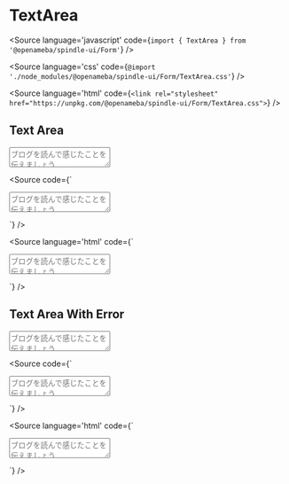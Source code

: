 
# TextArea

<Meta title="Form/TextArea" component={TextArea} />

<Source
  language='javascript'
  code={`import { TextArea } from '@openameba/spindle-ui/Form'`}
/>

<Source
  language='css'
  code={`@import './node_modules/@openameba/spindle-ui/Form/TextArea.css'`}
/>

<Source
  language='html'
  code={`<link rel="stylesheet" href="https://unpkg.com/@openameba/spindle-ui/Form/TextArea.css">`}
/>

## Text Area

<Preview withSource="open">
  <Story name="Text Area">
    <TextArea id="TextArea" placeholder="ブログを読んで感じたことを伝えましょう" {...actions('onClick', 'onChange', 'onInput', 'onFocus', 'onBlur')}></TextArea>
  </Story>
</Preview>

<Source
  code={`
<TextArea placeholder="ブログを読んで感じたことを伝えましょう" id="TextArea"></TextArea>
  `}
/>

<Source
  language='html'
  code={`
<textarea placeholder="ブログを読んで感じたことを伝えましょう" class="spui-TextArea" id="TextArea"></textarea>
  `}
/>

## Text Area With Error

<Preview withSource="open">
  <Story name="Text Area With Error">
    <TextArea placeholder="ブログを読んで感じたことを伝えましょう" hasError id="TextAreaWithError" {...actions('onClick', 'onChange', 'onInput', 'onFocus', 'onBlur')}></TextArea>
  </Story>
</Preview>

<Source
  code={`
<TextArea placeholder="ブログを読んで感じたことを伝えましょう" hasError id="TextAreaWithError"></TextArea>
  `}
/>

<Source
  language='html'
  code={`
<textarea placeholder="ブログを読んで感じたことを伝えましょう" class="spui-TextArea is-error" id="TextAreaWithError"></textarea>
  `}
/>
